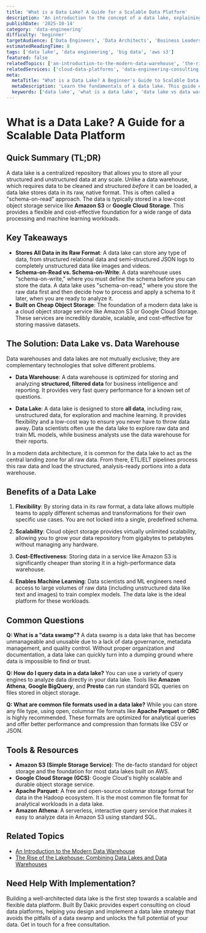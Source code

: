 ```yaml
---
title: 'What is a Data Lake? A Guide for a Scalable Data Platform'
description: 'An introduction to the concept of a data lake, explaining its role in a modern data strategy for storing vast amounts of raw, unstructured data at a low cost.'
publishDate: '2025-10-14'
category: 'data-engineering'
difficulty: 'beginner'
targetAudience: ['Data Engineers', 'Data Architects', 'Business Leaders']
estimatedReadingTime: 8
tags: ['data lake', 'data engineering', 'big data', 'aws s3']
featured: false
relatedTopics: ['an-introduction-to-the-modern-data-warehouse', 'the-rise-of-the-lakehouse']
relatedServices: ['cloud-data-platforms', 'data-engineering-consulting']
meta:
  metaTitle: "What is a Data Lake? A Beginner's Guide to Scalable Data Storage"
  metaDescription: 'Learn the fundamentals of a data lake. This guide explains what a data lake is, how it differs from a data warehouse, and its role in a modern data platform.'
  keywords: ['data lake', 'what is a data lake', 'data lake vs data warehouse', 'big data']
---
```


# What is a Data Lake? A Guide for a Scalable Data Platform

## Quick Summary (TL;DR)

A data lake is a centralized repository that allows you to store all your structured and unstructured data at any scale. Unlike a data warehouse, which requires data to be cleaned and structured _before_ it can be loaded, a data lake stores data in its raw, native format. This is often called a "schema-on-read" approach. The data is typically stored in a low-cost object storage service like **Amazon S3** or **Google Cloud Storage**. This provides a flexible and cost-effective foundation for a wide range of data processing and machine learning workloads.

## Key Takeaways

- **Stores All Data in its Raw Format**: A data lake can store any type of data, from structured relational data and semi-structured JSON logs to completely unstructured data like images and videos.
- **Schema-on-Read vs. Schema-on-Write**: A data warehouse uses "schema-on-write," where you must define the schema before you can store the data. A data lake uses "schema-on-read," where you store the raw data first and then decide how to process and apply a schema to it later, when you are ready to analyze it.
- **Built on Cheap Object Storage**: The foundation of a modern data lake is a cloud object storage service like Amazon S3 or Google Cloud Storage. These services are incredibly durable, scalable, and cost-effective for storing massive datasets.

## The Solution: Data Lake vs. Data Warehouse

Data warehouses and data lakes are not mutually exclusive; they are complementary technologies that solve different problems.

- **Data Warehouse**: A data warehouse is optimized for storing and analyzing **structured, filtered data** for business intelligence and reporting. It provides very fast query performance for a known set of questions.

- **Data Lake**: A data lake is designed to store **all data**, including raw, unstructured data, for exploration and machine learning. It provides flexibility and a low-cost way to ensure you never have to throw data away. Data scientists often use the data lake to explore raw data and train ML models, while business analysts use the data warehouse for their reports.

In a modern data architecture, it is common for the data lake to act as the central landing zone for all raw data. From there, ETL/ELT pipelines process this raw data and load the structured, analysis-ready portions into a data warehouse.

## Benefits of a Data Lake

1.  **Flexibility**: By storing data in its raw format, a data lake allows multiple teams to apply different schemas and transformations for their own specific use cases. You are not locked into a single, predefined schema.

2.  **Scalability**: Cloud object storage provides virtually unlimited scalability, allowing you to grow your data repository from gigabytes to petabytes without managing any hardware.

3.  **Cost-Effectiveness**: Storing data in a service like Amazon S3 is significantly cheaper than storing it in a high-performance data warehouse.

4.  **Enables Machine Learning**: Data scientists and ML engineers need access to large volumes of raw data (including unstructured data like text and images) to train complex models. The data lake is the ideal platform for these workloads.

## Common Questions

**Q: What is a "data swamp"?**
A data swamp is a data lake that has become unmanageable and unusable due to a lack of data governance, metadata management, and quality control. Without proper organization and documentation, a data lake can quickly turn into a dumping ground where data is impossible to find or trust.

**Q: How do I query data in a data lake?**
You can use a variety of query engines to analyze data directly in your data lake. Tools like **Amazon Athena**, **Google BigQuery**, and **Presto** can run standard SQL queries on files stored in object storage.

**Q: What are common file formats used in a data lake?**
While you can store any file type, using open, columnar file formats like **Apache Parquet** or **ORC** is highly recommended. These formats are optimized for analytical queries and offer better performance and compression than formats like CSV or JSON.

## Tools & Resources

- **Amazon S3 (Simple Storage Service)**: The de-facto standard for object storage and the foundation for most data lakes built on AWS.
- **Google Cloud Storage (GCS)**: Google Cloud's highly scalable and durable object storage service.
- **Apache Parquet**: A free and open-source columnar storage format for data in the Hadoop ecosystem. It is the most common file format for analytical workloads in a data lake.
- **Amazon Athena**: A serverless, interactive query service that makes it easy to analyze data in Amazon S3 using standard SQL.

## Related Topics

- [An Introduction to the Modern Data Warehouse](/category/data-engineering/an-introduction-to-the-modern-data-warehouse)
- [The Rise of the Lakehouse: Combining Data Lakes and Data Warehouses](/category/data-engineering/the-rise-of-the-lakehouse)

## Need Help With Implementation?

Building a well-architected data lake is the first step towards a scalable and flexible data platform. Built By Dakic provides expert consulting on cloud data platforms, helping you design and implement a data lake strategy that avoids the pitfalls of a data swamp and unlocks the full potential of your data. Get in touch for a free consultation.
